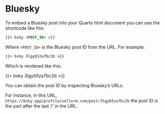 # Bluesky

To embed a Bluesky post into your Quarto html document you can use the shortcode like this:

``` .markdown
{{< bsky <POST_ID> >}}
```

Where `<POST_ID>` is the Bluesky post ID from the URL. For example:

``` .markdown
{{< bsky 3lgyb5za7bc2b >}}
```

Which is rendered like this:

{{< bsky 3lgyb5za7bc2b >}}

You can obtain the post ID by inspecting Bluesky's URLs.

For instance, in this URL, `https://bsky.app/profile/sellorm.com/post/3lgyb5za7bc2b` the post ID is the part after the last '/' in the URL.

